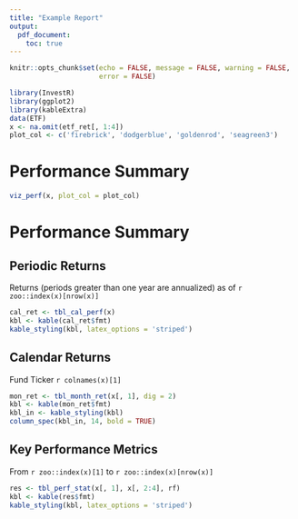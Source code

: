 ```yaml
---
title: "Example Report"
output: 
  pdf_document:
    toc: true
---
```


```r
knitr::opts_chunk$set(echo = FALSE, message = FALSE, warning = FALSE, 
                      error = FALSE)
```

```r
library(InvestR)
library(ggplot2)
library(kableExtra)
data(ETF)
x <- na.omit(etf_ret[, 1:4])
plot_col <- c('firebrick', 'dodgerblue', 'goldenrod', 'seagreen3')
```

\newpage

# Performance Summary

```r
viz_perf(x, plot_col = plot_col)
```

\newpage

# Performance Summary

## Periodic Returns

Returns (periods greater than one year are annualized) as of `r zoo::index(x)[nrow(x)]`

```r
cal_ret <- tbl_cal_perf(x)
kbl <- kable(cal_ret$fmt)
kable_styling(kbl, latex_options = 'striped')
```

## Calendar Returns

Fund Ticker `r colnames(x)[1]`

```r
mon_ret <- tbl_month_ret(x[, 1], dig = 2)
kbl <- kable(mon_ret$fmt)
kbl_in <- kable_styling(kbl)
column_spec(kbl_in, 14, bold = TRUE)
```

## Key Performance Metrics

From `r zoo::index(x)[1]` to `r zoo::index(x)[nrow(x)]`

```r
res <- tbl_perf_stat(x[, 1], x[, 2:4], rf)
kbl <- kable(res$fmt)
kable_styling(kbl, latex_options = 'striped')
```



